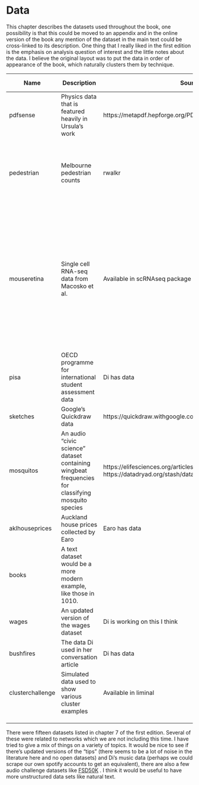 # Data {#data}


This chapter describes the datasets used throughout the book, one possibility
is that this could be moved to an appendix and in the online version of the
book any mention of the dataset in the main text
could be cross-linked to its description. One
thing that I really liked in the first edition is the emphasis on analysis
question of interest and the little notes about the data. I believe the
original layout was to put the data in order of appearance of the book, which
naturally clusters them by technique.


| Name             | Description                                                                                        | Source                                                                                                | Proposed Chapter                                | Other Notes                                                                                                                                                                                     |
|------------------|----------------------------------------------------------------------------------------------------|-------------------------------------------------------------------------------------------------------|-------------------------------------------------|-------------------------------------------------------------------------------------------------------------------------------------------------------------------------------------------------|
| pdfsense         | Physics data that is featured heavily in Ursula's work                                             | https://metapdf.hepforge.org/PDFSense/                                                                | clustering, classification                      | An update to prim7                                                                                                                                                                              |
| pedestrian       | Melbourne pedestrian counts                                                                        | rwalkr                                                                                                | multivariate time series, regression (?)        | It could be turned into a multivariate time  series with the addition of weather information.                                                                                                   |
| mouseretina      | Single cell RNA-seq data from Macosko et al.                                                       | Available in scRNAseq package on Bioconductor                                                         | dimension, clustering                           | Used in the liminal paper,  one concern is that there a lot of nuances to processing the data that might need to be explained.  An updated version of the arabidopsis expression data from 1e.  |
| pisa             | OECD programme for international student assessment data                                           | Di has data                                                                                           | regression                                      | would need to check usage agreements                                                                                                                                                            |
| sketches         | Google's Quickdraw data                                                                            | https://quickdraw.withgoogle.com/                                                                     | neural networks, classification                 |                                                                                                                                                                                                 |
| mosquitos        | An audio "civic science" dataset containing wingbeat  frequencies for classifying mosquito species | https://elifesciences.org/articles/27854; https://datadryad.org/stash/dataset/doi:10.5061/dryad.98d7s | neural networks, classification (forests / LDA) |                                                                                                                                                                                                 |
| aklhouseprices   | Auckland house prices collected by Earo                                                            | Earo has data                                                                                         | regression, toolbox                             | would need to check usage agreements                                                                                                                                                            |
| books            | A text dataset would be a more modern example, like those in 1010.                                 |                                                                                                       | dimension, clustering                           |                                                                                                                                                                                                 |
| wages            | An updated version of the wages dataset                                                            | Di is working on this I think                                                                         | regression, toolbox, multivariate time series   |                                                                                                                                                                                                 |
| bushfires        | The data Di used in her conversation article                                                       | Di has data                                                                                           | toolbox, forests                                |                                                                                                                                                                                                 |
| clusterchallenge | Simulated data used to show various cluster examples                                               | Available in liminal                                                                                  | clustering                                      |                                                                                                                                                                                                 |
|                  |                                                                                                    |                                                                                                       |                                                 |                                                                                                                                                                                                 |
|                  |                                                                                                    |                                                                                                       |                                                 |                                                                                                                                                                                                 |
|                  |                                                                                                    |                                                                                                       |                                                 |                                                                                                                                                                                                 |


There were fifteen datasets listed in chapter 7 of the first edition. Several
of these were related to networks which we are not including this time. I have
tried to give a mix of things on a variety of topics. It would be nice to
see if there's updated versions of the "tips" 
(there seems to be a lot of noise in the literature here and no open datasets) and 
Di's music data (perhaps we could scrape our own spotify accounts to get an equivalent), there are also a few audio challenge datasets like [FSD50K](https://zenodo.org/record/4060432#.YCHksxMzbWY) . I think
it would be useful to have more unstructured data sets like natural text.
